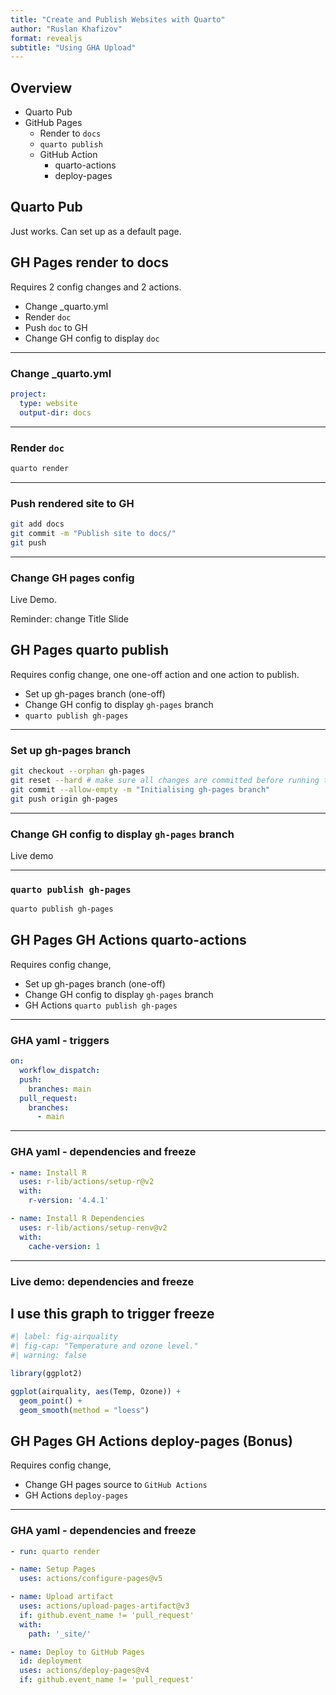```yaml
---
title: "Create and Publish Websites with Quarto"
author: "Ruslan Khafizov"
format: revealjs
subtitle: "Using GHA Upload"
---
```


## Overview

- Quarto Pub
- GitHub Pages
    - Render to `docs`
    - `quarto publish`
    - GitHub Action
        - quarto-actions
        - deploy-pages


## Quarto Pub

Just works.
Can set up as a default page.

## GH Pages render to docs

Requires 2 config changes and 2 actions.

- Change _quarto.yml
- Render `doc`
- Push `doc` to GH
- Change GH config to display `doc`

---

### Change _quarto.yml

```.yaml
project:
  type: website
  output-dir: docs
```

---

### Render `doc`

```.bash
quarto render
```

---

### Push rendered site to GH

```.bash
git add docs
git commit -m "Publish site to docs/"
git push
```

---

### Change GH pages config

Live Demo.

::: aside
Reminder: change Title Slide
:::

## GH Pages quarto publish

Requires config change, one one-off action and one action to publish.

- Set up gh-pages branch (one-off)
- Change GH config to display `gh-pages` branch
- `quarto publish gh-pages`

---

### Set up gh-pages branch

```.bash
git checkout --orphan gh-pages
git reset --hard # make sure all changes are committed before running this!
git commit --allow-empty -m "Initialising gh-pages branch"
git push origin gh-pages
```

---

### Change GH config to display `gh-pages` branch

Live demo

---

### `quarto publish gh-pages`

```.bash
quarto publish gh-pages
```

## GH Pages GH Actions quarto-actions

Requires config change,

- Set up gh-pages branch (one-off)
- Change GH config to display `gh-pages` branch
- GH Actions `quarto publish gh-pages`

---

### GHA yaml - triggers

```.yaml
on:
  workflow_dispatch:
  push:
    branches: main
  pull_request:
    branches:
      - main
```

---

### GHA yaml - dependencies and freeze

```.yaml
- name: Install R
  uses: r-lib/actions/setup-r@v2
  with:
    r-version: '4.4.1'

- name: Install R Dependencies
  uses: r-lib/actions/setup-renv@v2
  with:
    cache-version: 1
```

---

### Live demo: dependencies and freeze


## I use this graph to trigger freeze

```r
#| label: fig-airquality
#| fig-cap: "Temperature and ozone level."
#| warning: false

library(ggplot2)

ggplot(airquality, aes(Temp, Ozone)) + 
  geom_point() + 
  geom_smooth(method = "loess")
```


## GH Pages GH Actions deploy-pages (Bonus)

Requires config change,

- Change GH pages source to `GitHub Actions`
- GH Actions `deploy-pages`

---

### GHA yaml - dependencies and freeze

```.yaml
- run: quarto render

- name: Setup Pages
  uses: actions/configure-pages@v5

- name: Upload artifact
  uses: actions/upload-pages-artifact@v3
  if: github.event_name != 'pull_request'
  with:
    path: '_site/'

- name: Deploy to GitHub Pages
  id: deployment
  uses: actions/deploy-pages@v4
  if: github.event_name != 'pull_request'
```